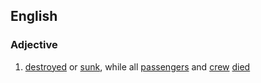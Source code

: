 ==English==

===Adjective===
{{en-adj|head=[[lost]] with all [[hand]]s|-}}

# {{nautical}} [[destroyed]] or [[sunk]], while all [[passenger]]s and [[crew]] [[died]]